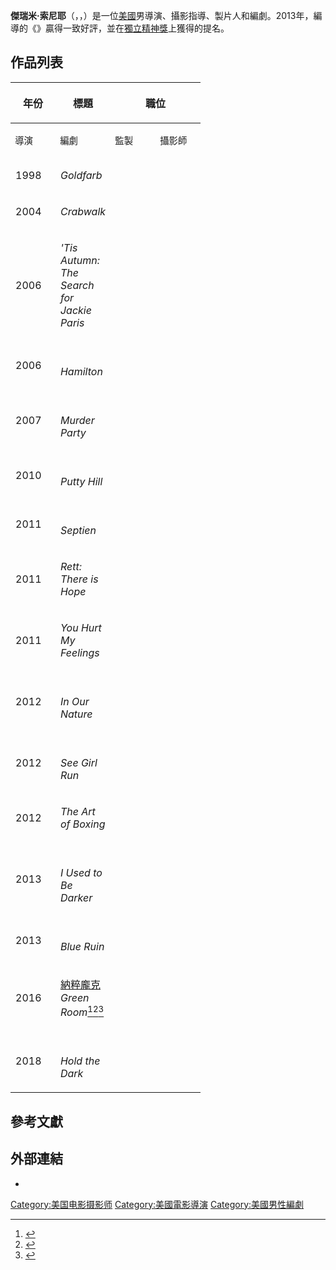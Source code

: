 {{noteTA
|G1=Movie
|G2=Show
|1=zh-hk:室心瘋;zh-tw:納粹龐克;zh-cn:绿色房间;
}}
{{Infobox entertainer
| type = 導演
| name = 傑瑞米·索尼耶
| foreignname = {{lang|en|Jeremy Saulnier}}
| image = Jeremy Saulnier ,Fantastic Fest (29183077335) (2) (cropped).jpg
| caption = 索尼耶於2015年的[[奇幻電影節|奇幻電影節]]
| birth_date = {{birth date and age|1976|6|10}}
| birth_place = 美國[[維吉尼亞州|維吉尼亞州]][[亚历山德里亚_(弗吉尼亚州)|亚历山德里亚]]
| occupation = [[導演|導演]]、[[攝影指導|攝影指導]]、[[編劇|編劇]]、[[電影監製|製片人]]
| yearsactive = 1998年至今
}}
'''傑瑞米·索尼耶'''（{{lang-en|Jeremy Saulnier}}，{{IPAc-en|s|oʊ|n|ˈ|j|eɪ}}，{{bd|1976年|6月10日}}）是一位[[美國|美國]]男導演、攝影指導、製片人和編劇。2013年，編導的《{{link-en|藍色是最該死的顏色|Blue Ruin}}》贏得一致好評，並在[[獨立精神獎|獨立精神獎]]上獲得{{link-en|獨立精神獎約翰·卡薩維茲獎|Independent Spirit John Cassavetes Award|約翰·卡薩維茲獎}}的提名。

==作品列表==
{| class="wikitable"
|-
! rowspan="2" | 年份
! rowspan="2" | 標題
! colspan="4" | 職位
! rowspan="2" | 附註
|-
! style="width:4em; font-size:90%" | 導演
! style="width:4em; font-size:90%" | 編劇
! style="width:4em; font-size:90%" | 監製
! style="width:4em; font-size:90%" | 攝影師
|-
| 1998
| ''Goldfarb''
| {{Yes}}
| {{No}}
| {{No}}
| {{Yes}}
| 短片
|-
| 2004
| ''Crabwalk''
| {{Yes}}
| {{Yes}}
| {{No}}
| {{Yes}}
| 短片
|-
| 2006
| '''Tis Autumn: The Search for Jackie Paris''
| {{No}}
| {{No}}
| {{No}}
| {{Yes}}
| 紀錄片
|-
| 2006
| {{link-en|漢密爾頓 (2006年電影)|Hamilton (2006 film)|漢密爾頓}}<br>''Hamilton''
| {{No}}
| {{No}}
| {{No}}
| {{Yes}}
| 
|-
| 2007
| {{link-en|謀殺派對|Murder Party}}<br>''Murder Party''
| {{Yes}}
| {{Yes}}
| {{Yes}}
| {{Yes}}
| 
|-
| 2010
| {{link-en|蒲提山|Putty Hill}}<br>''Putty Hill''
| {{No}}
| {{No}}
| {{No}}
| {{Yes}}
| 
|-
| 2011
| {{link-en|普蒂安|Septien}}<br>''Septien''
| {{No}}
| {{No}}
| {{No}}
| {{Yes}}
| 
|-
| 2011
| ''Rett: There is Hope''
| {{No}}
| {{No}}
| {{No}}
| {{Yes}}
| 紀錄片
|-
| 2011
| ''You Hurt My Feelings''
| {{No}}
| {{No}}
| {{No}}
| {{Yes}}
| 
|-
| 2012
| {{link-en|天性使然|In Our Nature (film)}}<br>''In Our Nature''
| {{No}}
| {{No}}
| {{No}}
| {{Yes}}
| 
|-
| 2012
| {{link-en|見女行|See Girl Run}}<br>''See Girl Run''
| {{No}}
| {{No}}
| {{No}}
| {{Yes}}
| 
|-
| 2012
| ''The Art of Boxing''
| {{No}}
| {{No}}
| {{No}}
| {{Yes}}
| 紀錄短片
|-
| 2013
| {{link-en|我以前比較黑|I Used to Be Darker}}<br>''I Used to Be Darker''
| {{No}}
| {{No}}
| {{No}}
| {{Yes}}
| 
|-
| 2013
| {{link-en|藍色是最該死的顏色|Blue Ruin}}<br>''Blue Ruin''
| {{Yes}}
| {{Yes}}
| {{No}}
| {{Yes}}
| 
|-
| 2016
| [[納粹龐克|納粹龐克]]<br>''Green Room''<ref>{{cite web|url=http://www.spiritawards.com/spiritawardcategory/john-cassavetes-award/|title=Nominations: John Cassavetes Award|work=spiritawards.com|deadurl=yes|archiveurl=https://web.archive.org/web/20151231151614/http://www.spiritawards.com/spiritawardcategory/john-cassavetes-award/|archivedate=2015-12-31|accessdate=2016-04-11}}</ref><ref>{{cite web|url=https://thedissolve.com/features/emerging/534-blue-ruin-director-jeremy-saulnier-on-going-to-ext/|title=Blue Ruin director Jeremy Saulnier on going to extremes|work=The Dissolve|accessdate=2016-04-11|archive-date=2020-02-03|archive-url=https://web.archive.org/web/20200203234755/https://thedissolve.com/features/emerging/534-blue-ruin-director-jeremy-saulnier-on-going-to-ext/|dead-url=no}}</ref><ref>{{cite web|url=http://www.indiewire.com/article/cannes-why-jeremy-saulnier-didnt-make-a-studio-movie-after-blue-ruin-20150529|title=Cannes: Why Jeremy Saulnier Didn't Make a Studio Movie Af - Indiewire|author=Eric Kohn|date=2015-05-29|work=Indiewire|accessdate=2016-04-11|archive-date=2016-05-04|archive-url=https://web.archive.org/web/20160504083714/http://www.indiewire.com/article/cannes-why-jeremy-saulnier-didnt-make-a-studio-movie-after-blue-ruin-20150529|dead-url=no}}</ref>
| {{Yes}}
| {{Yes}}
| {{No}}
| {{No}}
| 
|-
| 2018
| {{link-en|暗夜之狼|Hold the Dark}}<br>''Hold the Dark''
| {{Yes}}
| {{No}}
| {{No}}
| {{No}}
| 
|}

== 參考文獻 ==
{{reflist}}

== 外部連結 ==
{{commons category|Jeremy Saulnier}}
*{{IMDb name|1099918}}

{{Jeremy Saulnier}}
{{Authority control}}
{{DEFAULTSORT:Saulnier, Jeremy}}
[[Category:美国电影摄影师|Category:美国电影摄影师]]
[[Category:美國電影導演|Category:美國電影導演]]
[[Category:美國男性編劇|Category:美國男性編劇]]
